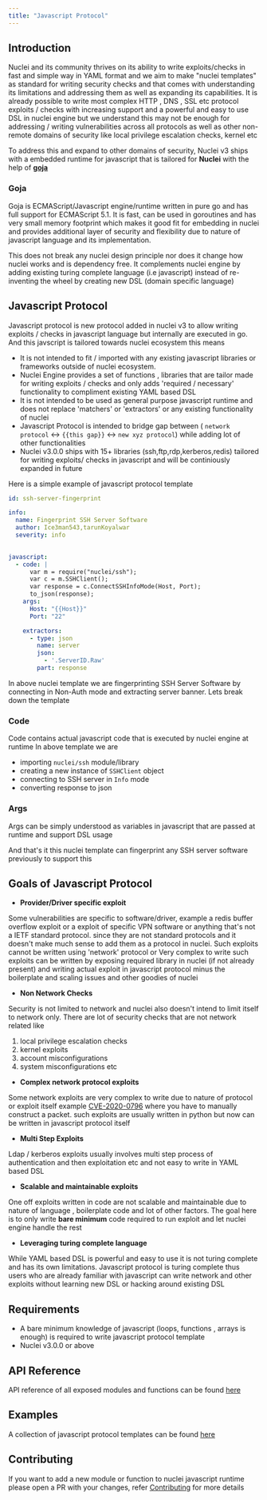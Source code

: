 ```yaml
---
title: "Javascript Protocol"
---
```


## Introduction

Nuclei and its community thrives on its ability to write exploits/checks in fast and simple way in YAML format and we aim to make "nuclei templates" as standard for writing security checks and that comes with understanding its limitations and addressing them as well as expanding its capabilities. It is already possible to write most complex HTTP , DNS , SSL etc protocol exploits / checks with increasing support and a powerful and easy to use DSL in nuclei engine but we understand this may not be enough for addressing / writing vulnerabilities across all protocols as well as other non-remote domains of security like local privilege escalation checks, kernel etc

To address this and expand to other domains of security, Nuclei v3 ships with a embedded runtime for javascript that is tailored for **Nuclei** with the help of **[goja](https://github.com/dop251/goja)**

### Goja

Goja is ECMAScript/Javascript engine/runtime written in pure go and has full support for ECMAScript 5.1. It is fast, can be used in goroutines and has very small memory footprint which makes it good fit for embedding in nuclei and provides additional layer of security and flexibility due to nature of javascript language and its implementation.

This does not break any nuclei design principle nor does it change how nuclei works and is dependency free. It complements nuclei engine by adding existing turing complete language (i.e javascript) instead of re-inventing the wheel by creating new DSL (domain specific language)

## Javascript Protocol

Javascript protocol is new protocol added in nuclei v3 to allow writing exploits / checks in javascript language but internally are executed in go. And this javscript is tailored towards nuclei ecosystem this means

- It is not intended to fit / imported with any existing javascript libraries or frameworks outside of nuclei ecosystem.
- Nuclei Engine provides a set of functions , libraries that are tailor made for writing exploits / checks and only adds 'required / necessary' functionality to compliment existing YAML based DSL
- It is not intended to be used as general purpose javascript runtime and does not replace 'matchers' or 'extractors' or any existing functionality of nuclei
- Javascript Protocol is intended to bridge gap between ( `network protocol` <-> `{{this gap}}` <->  `new xyz protocol`) while adding lot of other functionalities
- Nuclei v3.0.0 ships with 15+ libraries (ssh,ftp,rdp,kerberos,redis) tailored for writing exploits/ checks in javascript and will be continiously expanded in future

Here is a simple example of javascript protocol template

```yaml
id: ssh-server-fingerprint

info:
  name: Fingerprint SSH Server Software
  author: Ice3man543,tarunKoyalwar
  severity: info
  

javascript:
  - code: |
      var m = require("nuclei/ssh");
      var c = m.SSHClient();
      var response = c.ConnectSSHInfoMode(Host, Port);
      to_json(response);
    args:
      Host: "{{Host}}"
      Port: "22"

    extractors:
      - type: json
        name: server
        json:
          - '.ServerID.Raw'
        part: response
```

In above nuclei template we are fingerprinting SSH Server Software by connecting in Non-Auth mode and extracting server banner.  Lets break down the template

### **Code**

Code contains actual javascript code that is executed by nuclei engine at runtime In above template we are

- importing `nuclei/ssh` module/library
- creating a new instance of `SSHClient` object
- connecting to SSH server in `Info` mode
- converting response to json

### **Args**

Args can be simply understood as variables in javascript that are passed at runtime and support DSL usage

And that's it this nuclei template can fingerprint any SSH server software previously to support this 


## Goals of Javascript Protocol

- **Provider/Driver specific exploit**

Some vulnerabilities are specific to software/driver, example a redis buffer overflow exploit or a exploit of specific VPN software or anything that's not a IETF standard protocol. since they are not standard protocols and it doesn't make much sense to add them as a protocol in nuclei.
Such exploits cannot be written using 'network' protocol or Very complex to write such exploits can be written by exposing required library in nuclei (if not already present) and writing actual exploit in javascript protocol minus the boilerplate and scaling issues and other goodies of nuclei

- **Non Network Checks**

Security is not limited to network and nuclei also doesn't intend to limit itself to network only. There are lot of security checks that are not network related like

1. local privilege escalation checks
2. kernel exploits
3. account misconfigurations
4. system misconfigurations etc

- **Complex network protocol exploits**

Some network exploits are very complex to write due to nature of protocol or exploit itself example [CVE-2020-0796](https://nvd.nist.gov/vuln/detail/cve-2020-0796) where you have to manually construct a packet. such exploits are usually written in python but now can be written in javascript protocol itself

- **Multi Step Exploits**

Ldap / kerberos exploits usually involves multi step process of authentication and then exploitation etc and not easy to write in YAML based DSL

- **Scalable and maintainable exploits**

One off exploits written in code are not scalable and maintainable due to nature of language , boilerplate code and lot of other factors. The goal here is to only write **bare minimum** code required to run exploit and let nuclei engine handle the rest

- **Leveraging turing complete language**

While YAML based DSL is powerful and easy to use it is not turing complete and has its own limitations. Javascript protocol is turing complete thus users who are already familiar with javascript can write network and other exploits without learning new DSL or hacking around existing DSL


## Requirements

- A bare minimum knowledge of javascript (loops, functions , arrays is enough) is required to write javascript protocol template
- Nuclei v3.0.0 or above


## API Reference

API reference of all exposed modules and functions can be found [here](.)

## Examples

A collection of javascript protocol templates can be found [here](https://github.com/projectdiscovery/nuclei-templates/tree/main/javascript)

## Contributing

If you want to add a new module or function to nuclei javascript runtime please open a PR with your changes, refer [Contributing](https://github.com/projectdiscovery/nuclei/blob/7085b47c19dbe3a70b3d4eb23177995bda5c285a/v2/pkg/js/CONTRIBUTE.md) for more details
